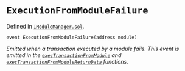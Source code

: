 # `ExecutionFromModuleFailure`
Defined in [`IModuleManager.sol`](https://github.com/safe-global/safe-smart-account/tree/main/contracts/interfaces/IModuleManager.sol#L17).

```solidity
event ExecutionFromModuleFailure(address module)

```

*Emitted when a transaction executed by a module fails. This event is emitted in the [`execTransactionFromModule`](/reference-smart-account/module-functions/execTransactionFromModule.mdx) and [`execTransactionFromModuleReturnData`](/reference-smart-account/module-functions/execTransactionFromModuleReturnData.mdx) functions.*
